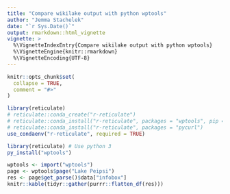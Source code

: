 ```yaml
---
title: "Compare wikilake output with python wptools"
author: "Jemma Stachelek"
date: "`r Sys.Date()`"
output: rmarkdown::html_vignette
vignette: >
  %\VignetteIndexEntry{Compare wikilake output with python wptools}
  %\VignetteEngine{knitr::rmarkdown}
  %\VignetteEncoding{UTF-8}
---
```


```r
knitr::opts_chunk$set(
  collapse = TRUE,
  comment = "#>"
)
```

```r
library(reticulate)
# reticulate::conda_create("r-reticulate")
# reticulate::conda_install("r-reticulate", packages = "wptools", pip = TRUE)
# reticulate::conda_install("r-reticulate", packages = "pycurl")
use_condaenv("r-reticulate", required = TRUE)
```

```r
library(reticulate) # Use python 3
py_install("wptools")
```

```r
wptools <- import("wptools")
page <- wptools$page("Lake Peipsi")
res <- page$get_parse()$data["infobox"]
knitr::kable(tidyr::gather(purrr::flatten_df(res)))
```
